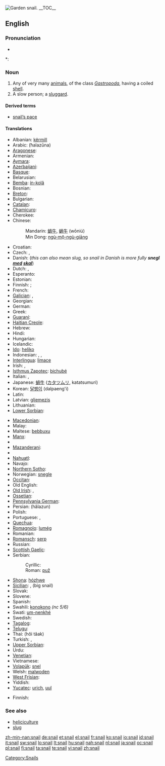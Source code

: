 {{wikipedia}}
{{commons|Helicidae}}
[[Image:Snail2.JPG|thumb|Garden snail.]]
__TOC__
==English==

===Pronunciation===
* {{audio|en-us-snail.ogg|Audio (US)}}

*: {{rhymes|eɪl}}

===Noun===
{{en-noun}}

# Any of very many [[animal]]s, of the class ''[[Gastropoda]]'', having a coiled [[shell]].
# A slow person; a [[sluggard]].

====Derived terms====
* [[snail's pace|snail’s pace]]

{{Flowbreak}}

====Translations====
{{trans-top|any animal of the class ''Gastropoda'' having a shell}}
* Albanian: [[kërmill]] {{g|Albanian}}
* Arabic: {{Arab|[[حلزونة]]}} (ħalazūna) {{f}}
* [[Aragonese]]: {{t-|an|caragol|m|xs=Aragonese}}
* Armenian: {{t-|hy|խխունջ|tr=xxunǰ|sc=Armn|xs=Armenian}}
* [[Aymara]]: {{t-|ay|ch'uru|xs=Aymara}}
* [[Azerbaijani]]: {{t|az|ilbiz|xs=Azeri}}
* [[Basque]]: {{t|eu|barraskilo|xs=Basque}}
* Belarusian: {{t-|be|смоўж|m|sc=Cyrl|xs=Belarusian}}
* [[Bemba]]: [[ín-kolâ]]
* Bosnian: {{t-|bs|puž|m}}
* [[Breton]]: {{t-|br|melc'houed|xs=Breton}}
* Bulgarian: {{t+|bg|охлюв|m|tr=oxljuv|sc=Cyrl}}
* [[Catalan]]: {{t|ca|caragol|m}}
* [[Chamicuro]]: {{tø|ccc|shyamo}}
* Cherokee: {{t|chr|ᎡᎳᏆ|tr=elaqua|sc=Cher|xs=Cherokee}}
* Chinese:
*: Mandarin: [[蝸牛]], [[蜗牛]] (wōniú)
*: Min Dong: [[ngù-mō̤-ngù-giāng]]
* Croatian: {{t+|hr|puž|m}}
* Czech: {{t+|cs|hlemýžď|m}}, {{t+|cs|šnek|m}}
* Danish: {{t|da|snegl|c}} (''this can also mean slug, so snail in Danish is more fully '''snegl [[med#Danish|med]] [[skal#Danish|skal]]''''')
* Dutch: {{t+|nl|slak|f}}, {{t|nl|huisjesslak|f}}
* Esperanto: {{t|eo|heliko|xs=Esperanto}}
* Estonian: {{t-|et|tigu}}
* Finnish: {{t-|fi|kotilo}}; {{t+|fi|etana}}
* French: {{t+|fr|escargot|m}}
* [[Galician]]: {{t-|gl|caracol|m|xs=Galician}}, {{t-|gl|cosco|m|xs=Galician}}
* Georgian: {{t-|ka|ლოკოკინა|tr=lokokina|xs=Georgian}}
* German: {{t+|de|Schnecke|f}}
* Greek: {{t+|el|σαλιγκάρι|n|tr=saligkári|sc=Grek}}
* [[Guaraní]]: {{t|gn|jatyta|xs=Guaraní}}
* [[Haitian Creole]]: {{tø|ht|kalmason}}
* Hebrew: {{t+|he|שבלול|m|sc=Hebr}}
* Hindi: {{t|hi|स्थलीय घोंघा|sc=Deva|xs=Hindi}}
* Hungarian: {{t+|hu|csiga}}
* Icelandic: {{t+|is|snigill|m}}
* [[Ido]]: [[heliko]]
* Indonesian: {{t+|id|bekicot|xs=Indonesian}}, {{t|id|keong|xs=Indonesian}}, {{t+|id|siput|xs=Indonesian}}
* [[Interlingua]]: [[limace]]
* Irish: {{t|ga|seilide|m|xs=Irish}}, {{t|ga|seilmide|m|xs=Irish}}
* [[Isthmus Zapotec]]: [[bichubé]]
* Italian: {{t+|it|chiocciola|f}}, {{t+|it|lumaca|f}}
* Japanese: [[蝸牛]] ([[カタツムリ]], katatsumuri)
* Korean: [[달팽이]] (dalpaeng'i)
* Latin: {{t+|la|cochlea|f}}
* Latvian: [[gliemezis]] {{m}}
* Lithuanian: {{t|lt|sraigė|f|xs=Lithuanian}}
* [[Lower Sorbian]]: {{tø|dsb|slinik|m|xs=Lower Sorbian}}
{{trans-mid}}
* [[Macedonian]]: {{t|mk|полжав|m|tr=pólžav|sc=Cyrl|xs=Macedonian}}
* Malay: {{t-|ms|siput|xs=Malay}}
* Maltese: [[bebbuxu]] {{m}}
* [[Manx]]: {{t-|gv|crammag|xs=Manx}}
* {{trreq|Maori}}
* [[Mazanderani]]: {{tø|mzn|لیسک|sc=fa-Arab}}
* {{trreq|Mongolian}}
* [[Nahuatl]]: {{t-|nah|tecciztli|xs=Nahuatl}}
* Navajo: {{tø|nv|chʼosh chʼééh digháhii}}
* [[Northern Sotho]]: {{tø|nso|kgohu}}
* Norwegian: [[snegle]] {{f|m}}
* [[Occitan]]: {{t|oc|cagaraula|f|xs=Occitan}}
* Old English: {{t|ang|snægl|m|xs=Old English}}
* [[Old Irish]]: {{tø|sga|seilche|m|xs=Old Irish}}, {{tø|sga|seilide|m|xs=Old Irish}}
* [[Ossetian]]: {{tø|os|сæтæлæг|tr=sætælæg|sc=Cyrl|xs=Ossetian}}
* [[Pennsylvania German]]: {{tø|pdc|Schneck|m}}
* Persian: {{fa-Arab|[[حلزون]]}} (hâlazun)
* Polish: {{t+|pl|ślimak|m}}
* Portuguese: {{t|pt|caramujo|m}}, {{t+|pt|caracol|m}}
* [[Quechua]]: {{t|qu|ch'uru|xs=Quechua}}
* [[Romagnolo]]: [[lumég]] {{f}}
* Romanian: {{t-|ro|melc|m}}
* [[Romansch]]: [[serp#Romansh|serp]]
* Russian: {{t+|ru|улитка|f|tr=ulítka|sc=Cyrl}}
* [[Scottish Gaelic]]: {{t|gd|seilcheag|f|xs=Scottish Gaelic}}
* Serbian:
*: Cyrillic: {{t-|sr|пуж|m|sc=Cyrl}}
*: Roman: [[puž#Serbian|puž]] {{m}}
* [[Shona]]: [[hózhwe]]
* [[Sicilian]]: {{tø|scn|babbaluciu|m}}, {{tø|scn|crastuni|m}} (big snail)
* Slovak: {{t-|sk|slimák|m}}
* Slovene: {{t+|sl|polž|m}}
* Spanish: {{t+|es|caracol|m}}
* Swahili: [[konokono]] ''(nc 5/6)''
* Swati: [[um-nenkhé]]
* Swedish: {{t-|sv|snäcka|c}}
* [[Tagalog]]: {{t|tl|kuhol|xs=Tagalog}}
* [[Telugu]]: {{t|te|నత్త|tr=natta|sc=Telu}}
* Thai: {{Thai|[[หอยทาก]]}} (hŏi tâak)
* Turkish: {{t+|tr|salyangoz}}, {{t|tr|sümüklüböcek}}
* [[Upper Sorbian]]: {{tø|hsb|šlink|m|xs=Upper Sorbian}}
* Urdu: {{ur-Arab|[[گھونگھا]]}}
* [[Venetian]]: {{tø|vec|sciùs}}
* Vietnamese: {{t+|vi|ốc|xs=Vietnamese}}
* [[Volapük]]: [[snel]]
* Welsh: [[malwoden]]
* [[West Frisian]]: {{t-|fy|slak|xs=West Frisian}}
* Yiddish: {{t-|yi|שׁנעק|m|tr=shnek|sc=Hebr|xs=Yiddish}}
* [[Yucatec]]: [[urich#Yucatec|urich]], [[uul#Yucatec|uul]]
{{trans-bottom}}

{{trans-top|sluggard}}
* Finnish: {{t+|fi|etana}}
{{trans-mid}}
{{trans-bottom}}

===See also===
* [[heliciculture]]
* [[slug]]

[[Category:Snails]]

[[zh-min-nan:snail]]
[[de:snail]]
[[et:snail]]
[[el:snail]]
[[fr:snail]]
[[ko:snail]]
[[io:snail]]
[[id:snail]]
[[it:snail]]
[[sw:snail]]
[[lo:snail]]
[[lt:snail]]
[[hu:snail]]
[[nah:snail]]
[[nl:snail]]
[[ja:snail]]
[[oc:snail]]
[[pl:snail]]
[[fi:snail]]
[[ta:snail]]
[[te:snail]]
[[vi:snail]]
[[zh:snail]]